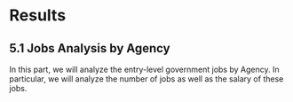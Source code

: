 # Results

## 5.1 Jobs Analysis by Agency

In this part, we will analyze the entry-level government jobs by Agency. In particular, we will analyze the number of jobs as well as the salary of these jobs.

